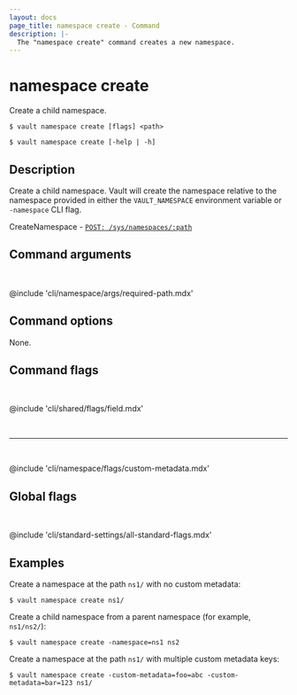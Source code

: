 ```yaml
---
layout: docs
page_title: namespace create - Command
description: |-
  The "namespace create" command creates a new namespace.
---
```


# namespace create

Create a child namespace.

<CodeBlockConfig hideClipboard>

```shell-session
$ vault namespace create [flags] <path>

$ vault namespace create [-help | -h]
```

</CodeBlockConfig>

## Description

Create a child namespace. Vault will create the namespace relative to the
namespace provided in either the `VAULT_NAMESPACE` environment variable or
`-namespace` CLI flag.

<Tip title="Related API endpoints">

CreateNamespace - [`POST: /sys/namespaces/:path`](/vault/api-docs/system/namespaces#create-namespace)

</Tip>

## Command arguments

<br />

@include 'cli/namespace/args/required-path.mdx'

## Command options

None.

## Command flags

<br />

@include 'cli/shared/flags/field.mdx'

<br /><hr /><br />

@include 'cli/namespace/flags/custom-metadata.mdx'

## Global flags

<br />

@include 'cli/standard-settings/all-standard-flags.mdx'

## Examples

Create a namespace at the path `ns1/` with no custom metadata:

```shell-session
$ vault namespace create ns1/
```

Create a child namespace from a parent namespace (for example, `ns1/ns2/`):

```shell-session
$ vault namespace create -namespace=ns1 ns2
```

Create a namespace at the path `ns1/` with multiple custom metadata keys:

```shell-session
$ vault namespace create -custom-metadata=foo=abc -custom-metadata=bar=123 ns1/
```
